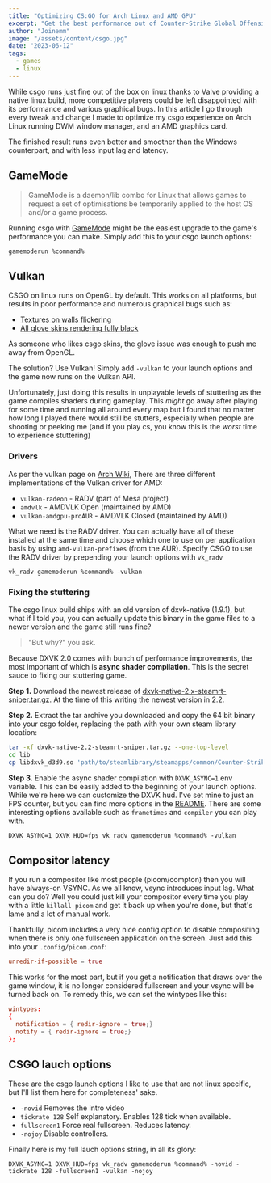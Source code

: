 ```yaml
---
title: "Optimizing CS:GO for Arch Linux and AMD GPU"
excerpt: "Get the best performance out of Counter-Strike Global Offensive on your linux pc."
author: "Joinemm"
image: "/assets/content/csgo.jpg"
date: "2023-06-12"
tags:
  - games
  - linux
---
```


While csgo runs just fine out of the box on linux thanks to Valve providing a native linux build, more competitive players could be left disappointed with its performance and various graphical bugs. In this article I go through every tweak and change I made to optimize my csgo experience on Arch Linux running DWM window manager, and an AMD graphics card.

The finished result runs even better and smoother than the Windows counterpart, and with less input lag and latency.

## GameMode

> GameMode is a daemon/lib combo for Linux that allows games to request a set of optimisations be temporarily applied to the host OS and/or a game process.

Running csgo with [GameMode](https://github.com/FeralInteractive/gamemode) might be the easiest upgrade to the game's performance you can make. Simply add this to your csgo launch options:

```
gamemoderun %command%
```

## Vulkan

CSGO on linux runs on OpenGL by default. This works on all platforms, but results in poor performance and numerous graphical bugs such as:

- [Textures on walls flickering](https://github.com/ValveSoftware/csgo-osx-linux/issues/3168)
- [All glove skins rendering fully black](https://github.com/ValveSoftware/csgo-osx-linux/issues/2102)

As someone who likes csgo skins, the glove issue was enough to push me away from OpenGL. 

The solution? Use Vulkan! Simply add `-vulkan` to your launch options and the game now runs on the Vulkan API.

Unfortunately, just doing this results in unplayable levels of stuttering as the game compiles shaders during gameplay. This *might* go away after playing for some time and running all around every map but I found that no matter how long I played there would still be stutters, especially when people are shooting or peeking me (and if you play cs, you know this is the *worst* time to experience stuttering)

### Drivers

As per the vulkan page on [Arch Wiki](https://wiki.archlinux.org/title/Vulkan), There are three different implementations of the Vulkan driver for AMD: 
- `vulkan-radeon` - RADV (part of Mesa project)
- `amdvlk` - AMDVLK Open (maintained by AMD)
- `vulkan-amdgpu-proAUR` - AMDVLK Closed (maintained by AMD)

What we need is the RADV driver. You can actually have all of these installed at the same time and choose which one to use on per application basis by using `amd-vulkan-prefixes` (from the AUR). Specify CSGO to use the RADV driver by prepending your launch options with `vk_radv`

```
vk_radv gamemoderun %command% -vulkan
```

### Fixing the stuttering

The csgo linux build ships with an old version of dxvk-native (1.9.1), but what if I told you, you can actually update this binary in the game files to a newer version and the game still runs fine?

> "But why?" you ask.

Because DXVK 2.0 comes with bunch of performance improvements, the most important of which is **async shader compilation**. This is the secret sauce to fixing our stuttering game.

**Step 1.** Download the newest release of [dxvk-native-2.x-steamrt-sniper.tar.gz](https://github.com/doitsujin/dxvk/releases). At the time of this writing the newest version in 2.2.

**Step 2.** Extract the tar archive you downloaded and copy the 64 bit binary into your csgo folder, replacing the path with your own steam library location:

```sh
tar -xf dxvk-native-2.2-steamrt-sniper.tar.gz --one-top-level
cd lib
cp libdxvk_d3d9.so 'path/to/steamlibrary/steamapps/common/Counter-Strike Global Offensive/bin/linux64/'
```

**Step 3.** Enable the async shader compilation with `DXVK_ASYNC=1` env variable. This can be easily added to the beginning of your launch options. While we're here we can customize the DXVK hud. I've set mine to just an FPS counter, but you can find more options in the [README](https://github.com/doitsujin/dxvk#hud). There are some interesting options available such as `frametimes` and `compiler` you can play with.

```
DXVK_ASYNC=1 DXVK_HUD=fps vk_radv gamemoderun %command% -vulkan
```

## Compositor latency

If you run a compositor like most people (picom/compton) then you will have always-on VSYNC. As we all know, vsync introduces input lag. What can you do? Well you could just kill your compositor every time you play with a little `killall picom` and get it back up when you're done, but that's lame and a lot of manual work.

Thankfully, picom includes a very nice config option to disable compositing when there is only one fullscreen application on the screen. Just add this into your `.config/picom.conf`:

```conf
unredir-if-possible = true
```

This works for the most part, but if you get a notification that draws over the game window, it is no longer considered fullscreen and your vsync will be turned back on. To remedy this, we can set the wintypes like this:

```conf
wintypes:
{
  notification = { redir-ignore = true;}
  notify = { redir-ignore = true;}
};
```

## CSGO lauch options

These are the csgo launch options I like to use that are not linux specific, but I'll list them here for completeness' sake.

- `-novid` Removes the intro video
- `tickrate 128` Self explanatory. Enables 128 tick when available.
- `fullscreen1` Force real fullscreen. Reduces latency.
- `-nojoy` Disable controllers.

Finally here is my full lauch options string, in all its glory:

```
DXVK_ASYNC=1 DXVK_HUD=fps vk_radv gamemoderun %command% -novid -tickrate 128 -fullscreen1 -vulkan -nojoy
```
